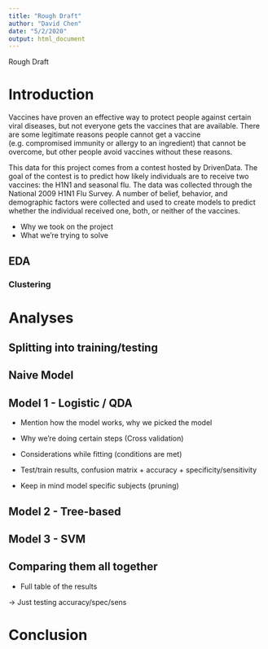 ```yaml
---
title: "Rough Draft"
author: "David Chen"
date: "5/2/2020"
output: html_document
---
```


Rough Draft




# Introduction

Vaccines have proven an effective way to protect people against certain viral diseases, but not everyone gets the vaccines that are available.  There are some legitimate reasons people cannot get a vaccine (e.g. compromised immunity or allergy to an ingredient) that cannot be overcome, but other people avoid vaccines without these reasons.

This data for this project comes from a contest hosted by DrivenData.  The goal of the contest is to predict how likely individuals are to receive two vaccines: the H1N1 and seasonal flu.  The data was collected through the National 2009 H1N1 Flu Survey.  A number of belief, behavior, and demographic factors were collected and used to create models to predict whether the individual received one, both, or neither of the vaccines.


+ Why we took on the project
+ What we're trying to solve 



## EDA 





### Clustering



# Analyses

## Splitting into training/testing


## Naive Model 




## Model 1 - Logistic / QDA

+ Mention how the model works, why we picked the model

+ Why we're doing certain steps (Cross validation)

+ Considerations while fitting (conditions are met)

+ Test/train results, confusion matrix + accuracy + specificity/sensitivity


+ Keep in mind model specific subjects (pruning)


## Model 2 - Tree-based




## Model 3 - SVM




## Comparing them all together

+ Full table of the results

-> Just testing accuracy/spec/sens 


# Conclusion 
















